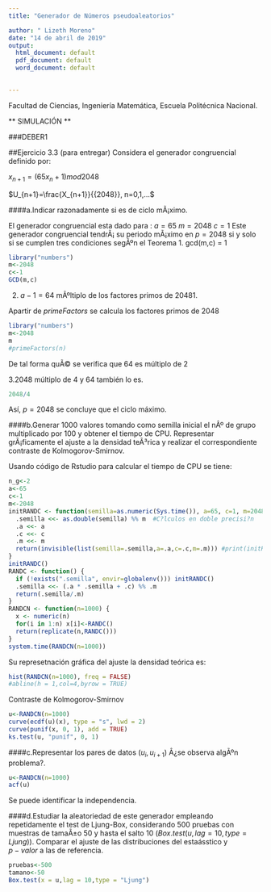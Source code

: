 ```yaml
---
title: "Generador de Números pseudoaleatorios"

author: " Lizeth Moreno"
date: "14 de abril de 2019"
output:
  html_document: default
  pdf_document: default
  word_document: default
  

---
```

<div class=text-justify>
Facultad de Ciencias, Ingeniería Matemática, Escuela Politécnica Nacional.

** SIMULACIÓN **

###DEBER1


##Ejercicio 3.3 (para entregar)
Considera el generador congruencial definido por:

$x_{n+1}=(65x_{n}+1)mod 2048$

$U_{n+1}=\frac{X_{n+1}}{{2048}}, n=0,1,...$

####a.Indicar razonadamente si es de ciclo mÃ¡ximo.

El generador congruencial esta dado para :
$a=65$
$m=2048$
$c=1$
Este generador congruencial tendrÃ¡ su periodo mÃ¡ximo en $p=2048$ si y solo si se cumplen tres condiciones segÃºn el Teorema
1. gcd(m,c) = 1

```r
library("numbers")
m<-2048
c<-1
GCD(m,c)
```

2. $a-1=64$ mÃºltiplo de los factores primos de 20481.

Apartir de $primeFactors$ se calcula los factores primos de 2048 
```r
library("numbers")
m<-2048
m
#primeFactors(n)
```
De tal forma quÃ© se verifica que $64$ es múltiplo de $2$

3.$2048$ múltiplo de 4 y $64$ también lo es.

```r
2048/4
```

Así, $p=2048$ se concluye que el ciclo máximo.


####b.Generar $1000$ valores tomando como semilla inicial el nÂº de grupo multiplicado por $100$ y obtener el tiempo de CPU. Representar grÃ¡ficamente el ajuste a la densidad teÃ³rica y realizar el correspondiente contraste de Kolmogorov-Smirnov.

Usando código de Rstudio para calcular el tiempo de CPU  se tiene:
```r
n_g<-2
a<-65
c<-1
m<-2048
initRANDC <- function(semilla=as.numeric(Sys.time()), a=65, c=1, m=2048) {
  .semilla <<- as.double(semilla) %% m  #C?lculos en doble precisi?n
  .a <<- a
  .c <<- c
  .m <<- m
  return(invisible(list(semilla=.semilla,a=.a,c=.c,m=.m))) #print(initRANDC())
}
initRANDC()
RANDC <- function() {
  if (!exists(".semilla", envir=globalenv())) initRANDC()
  .semilla <<- (.a * .semilla + .c) %% .m
  return(.semilla/.m)
}
RANDCN <- function(n=1000) {
  x <- numeric(n)
  for(i in 1:n) x[i]<-RANDC()
  return(replicate(n,RANDC()))
}
system.time(RANDCN(n=1000))
```
Su represetnación gráfica del ajuste  la densidad teórica es:
```r
hist(RANDCN(n=1000), freq = FALSE)
#abline(h = 1,col=4,byrow = TRUE)
```
Contraste de Kolmogorov-Smirnov
```r
u<-RANDCN(n=1000)
curve(ecdf(u)(x), type = "s", lwd = 2)
curve(punif(x, 0, 1), add = TRUE)
ks.test(u, "punif", 0, 1)
```


####c.Representar los pares de datos $(u_{i},u_{i+1})$ Â¿se observa algÃºn problema?.
```r
u<-RANDCN(n=1000)
acf(u)
```

Se puede identificar la independencia.

####d.Estudiar la aleatoriedad de este generador empleando repetidamente el test de Ljung-Box, considerando 500 pruebas con muestras de tamaÃ±o 50 y hasta el salto 10 $(Box.test(u,lag=10, type=Ljung))$. Comparar el ajuste de las distribuciones del estaásstico y  
$p-valor$ a las de referencia.

```r
pruebas<-500
tamano<-50
Box.test(x = u,lag = 10,type = "Ljung")
```


